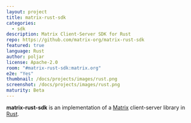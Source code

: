 ```yaml
---
layout: project
title: matrix-rust-sdk
categories:
  - sdk
description: Matrix Client-Server SDK for Rust
repo: https://github.com/matrix-org/matrix-rust-sdk
featured: true
language: Rust
author: poljar
license: Apache-2.0
room: "#matrix-rust-sdk:matrix.org"
e2e: "Yes"
thumbnail: /docs/projects/images/rust.png
screenshot: /docs/projects/images/rust.png
maturity: Beta
---
```


**matrix-rust-sdk** is an implementation of a [Matrix][] client-server library in [Rust][].

[Matrix]: https://matrix.org/
[Rust]: https://www.rust-lang.org/
